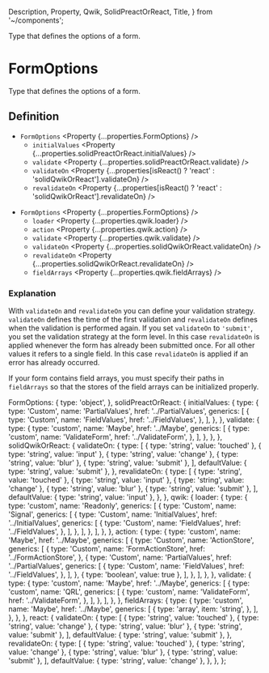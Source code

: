   Description,
  Property,
  Qwik,
  SolidPreactOrReact,
  Title,
} from '~/components';

<Title>FormOptions</Title>
<Description>Type that defines the options of a form.</Description>

# FormOptions

Type that defines the options of a form.

## Definition

<SolidPreactOrReact block>

- `FormOptions` <Property {...properties.FormOptions} />
  - `initialValues` <Property {...properties.solidPreactOrReact.initialValues} />
  - `validate` <Property {...properties.solidPreactOrReact.validate} />
  - `validateOn` <Property {...properties[isReact() ? 'react' : 'solidQwikOrReact'].validateOn} />
  - `revalidateOn` <Property {...properties[isReact() ? 'react' : 'solidQwikOrReact'].revalidateOn} />

</SolidPreactOrReact>

<Qwik block>

- `FormOptions` <Property {...properties.FormOptions} />
  - `loader` <Property {...properties.qwik.loader} />
  - `action` <Property {...properties.qwik.action} />
  - `validate` <Property {...properties.qwik.validate} />
  - `validateOn` <Property {...properties.solidQwikOrReact.validateOn} />
  - `revalidateOn` <Property {...properties.solidQwikOrReact.revalidateOn} />
  - `fieldArrays` <Property {...properties.qwik.fieldArrays} />

</Qwik>

### Explanation

With `validateOn` and `revalidateOn` you can define your validation strategy. `validateOn` defines the time of the first validation and `revalidateOn` defines when the validation is performed again. If you set `validateOn` to `'submit'`, you set the validation strategy at the form level. In this case `revalidateOn` is applied whenever the form has already been submitted once. For all other values it refers to a single field. In this case `revalidateOn` is applied if an error has already occurred.

<Qwik block>

If your form contains field arrays, you must specify their paths in `fieldArrays` so that the stores of the field arrays can be initialized properly.

</Qwik>

  FormOptions: {
    type: 'object',
  },
  solidPreactOrReact: {
    initialValues: {
      type: {
        type: 'Custom',
        name: 'PartialValues',
        href: '../PartialValues',
        generics: [
          {
            type: 'Custom',
            name: 'FieldValues',
            href: '../FieldValues',
          },
        ],
      },
    },
    validate: {
      type: {
        type: 'custom',
        name: 'Maybe',
        href: '../Maybe',
        generics: [
          {
            type: 'custom',
            name: 'ValidateForm',
            href: '../ValidateForm',
          },
        ],
      },
    },
  },
  solidQwikOrReact: {
    validateOn: {
      type: [
        { type: 'string', value: 'touched' },
        { type: 'string', value: 'input' },
        { type: 'string', value: 'change' },
        { type: 'string', value: 'blur' },
        { type: 'string', value: 'submit' },
      ],
      defaultValue: { type: 'string', value: 'submit' },
    },
    revalidateOn: {
      type: [
        { type: 'string', value: 'touched' },
        { type: 'string', value: 'input' },
        { type: 'string', value: 'change' },
        { type: 'string', value: 'blur' },
        { type: 'string', value: 'submit' },
      ],
      defaultValue: { type: 'string', value: 'input' },
    },
  },
  qwik: {
    loader: {
      type: {
        type: 'custom',
        name: 'Readonly',
        generics: [
          {
            type: 'Custom',
            name: 'Signal',
            generics: [
              {
                type: 'Custom',
                name: 'InitialValues',
                href: '../InitialValues',
                generics: [
                  {
                    type: 'Custom',
                    name: 'FieldValues',
                    href: '../FieldValues',
                  },
                ],
              },
            ],
          },
        ],
      },
    },
    action: {
      type: {
        type: 'custom',
        name: 'Maybe',
        href: '../Maybe',
        generics: [
          {
            type: 'Custom',
            name: 'ActionStore',
            generics: [
              {
                type: 'Custom',
                name: 'FormActionStore',
                href: '../FormActionStore',
              },
              {
                type: 'Custom',
                name: 'PartialValues',
                href: '../PartialValues',
                generics: [
                  {
                    type: 'Custom',
                    name: 'FieldValues',
                    href: '../FieldValues',
                  },
                ],
              },
              { type: 'boolean', value: true },
            ],
          },
        ],
      },
    },
    validate: {
      type: {
        type: 'custom',
        name: 'Maybe',
        href: '../Maybe',
        generics: [
          {
            type: 'custom',
            name: 'QRL',
            generics: [
              {
                type: 'custom',
                name: 'ValidateForm',
                href: '../ValidateForm',
              },
            ],
          },
        ],
      },
    },
    fieldArrays: {
      type: {
        type: 'custom',
        name: 'Maybe',
        href: '../Maybe',
        generics: [
          {
            type: 'array',
            item: 'string',
          },
        ],
      },
    },
  },
  react: {
    validateOn: {
      type: [
        { type: 'string', value: 'touched' },
        { type: 'string', value: 'change' },
        { type: 'string', value: 'blur' },
        { type: 'string', value: 'submit' },
      ],
      defaultValue: { type: 'string', value: 'submit' },
    },
    revalidateOn: {
      type: [
        { type: 'string', value: 'touched' },
        { type: 'string', value: 'change' },
        { type: 'string', value: 'blur' },
        { type: 'string', value: 'submit' },
      ],
      defaultValue: { type: 'string', value: 'change' },
    },
  },
};
